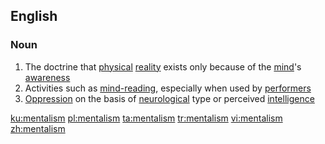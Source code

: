 ==English==

===Noun===
{{wikipedia}}
{{en-noun|-}}

# The doctrine that [[physical]] [[reality]] exists only because of the [[mind]]'s [[awareness]]
# Activities such as [[mind-reading]], especially when used by [[performer]]s
# [[oppression|Oppression]] on the basis of [[neurological]] type or perceived [[intelligence]]

[[ku:mentalism]]
[[pl:mentalism]]
[[ta:mentalism]]
[[tr:mentalism]]
[[vi:mentalism]]
[[zh:mentalism]]